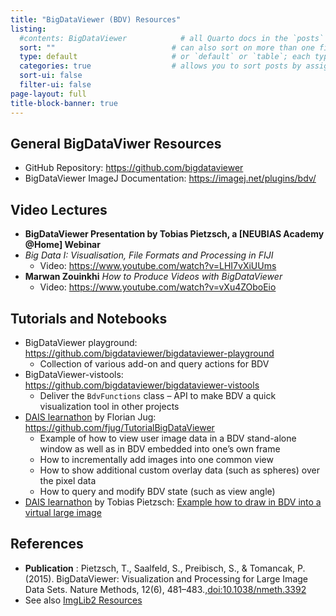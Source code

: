```yaml
---
title: "BigDataViewer (BDV) Resources"
listing:
  #contents: BigDataViewer            # all Quarto docs in the `posts` directory will be included on your listing page
  sort: ""                          # can also sort on more than one field
  type: default                     # or `default` or `table`; each type has its own set of yaml options to include
  categories: true                  # allows you to sort posts by assigned categories
  sort-ui: false
  filter-ui: false
page-layout: full
title-block-banner: true
---
```

## General BigDataViwer Resources
  - GitHub Repository: [https://github.com/bigdataviewer](https://github.com/bigdataviewer)
  - BigDataViewer ImageJ Documentation: [https://imagej.net/plugins/bdv/](https://imagej.net/plugins/bdv/)

## Video Lectures

- **BigDataViewer Presentation by Tobias Pietzsch, a [NEUBIAS Academy @Home] Webinar**
- *Big Data I: Visualisation, File Formats and Processing in FIJI* 
  - Video: [https://www.youtube.com/watch?v=LHI7vXiUUms](https://www.youtube.com/watch?v=LHI7vXiUUms)

- **Marwan Zouinkhi** *How to Produce Videos with BigDataViewer*   
  - Video: [https://www.youtube.com/watch?v=vXu4ZOboEio](https://www.youtube.com/watch?v=vXu4ZOboEio)

## Tutorials and Notebooks

- BigDataViewer playground: [https://github.com/bigdataviewer/bigdataviewer-playground](https://github.com/bigdataviewer/bigdataviewer-playground)
  - Collection of various add-on and query actions for BDV
- BigDataViewer-vistools: [https://github.com/bigdataviewer/bigdataviewer-vistools](https://github.com/bigdataviewer/bigdataviewer-vistools)
  - Deliver the `BdvFunctions` class -- API to make BDV a quick visualization tool in other projects
- [DAIS learnathon](https://imagej.net/events/learnathon-2017) by Florian Jug: [https://github.com/fjug/TutorialBigDataViewer](https://github.com/fjug/TutorialBigDataViewer)
  - Example of how to view user image data in a BDV stand-alone window as well as in BDV embedded into one's own frame
  - How to incrementally add images into one common view
  - How to show additional custom overlay data (such as spheres) over the pixel data
  - How to query and modify BDV state (such as view angle)
- [DAIS learnathon](https://imagej.net/events/learnathon-2017) by Tobias Pietzsch: [Example how to draw in BDV into a virtual large image](https://github.com/imglib/imglib2-cache-examples/blob/04ac593db9fcd6391df7a6e845b7b65901d45e99/src/main/java/net/imglib2/cache/example01/Example01.java)

## References 
 - **Publication** : Pietzsch, T., Saalfeld, S., Preibisch, S., & Tomancak, P. (2015). BigDataViewer: Visualization and Processing for Large Image Data Sets. Nature Methods, 12(6), 481–483.,[doi:10.1038/nmeth.3392](https://doi.org/10.1038/nmeth.3392)
- See also [ImgLib2 Resources](imglib2_links.qmd)
